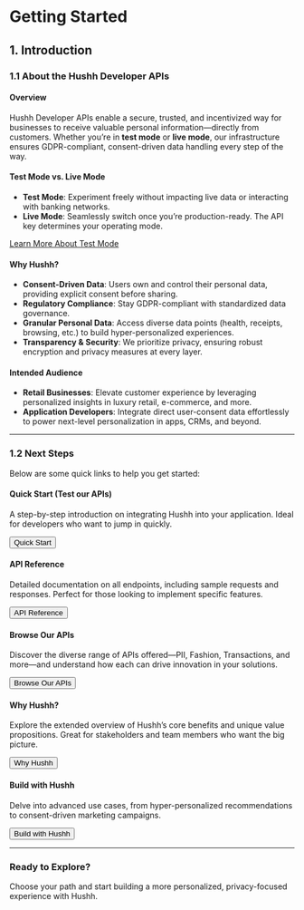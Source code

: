 
# Getting Started

## 1. Introduction

### 1.1 About the Hushh Developer APIs

#### Overview

Hushh Developer APIs enable a secure, trusted, and incentivized way for businesses to receive valuable personal information—directly from customers. Whether you’re in **test mode** or **live mode**, our infrastructure ensures GDPR-compliant, consent-driven data handling every step of the way.

#### Test Mode vs. Live Mode

- **Test Mode**: Experiment freely without impacting live data or interacting with banking networks.
- **Live Mode**: Seamlessly switch once you’re production-ready. The API key determines your operating mode.

[Learn More About Test Mode]('/')

#### Why Hushh?

- **Consent-Driven Data**: Users own and control their personal data, providing explicit consent before sharing.
- **Regulatory Compliance**: Stay GDPR-compliant with standardized data governance.
- **Granular Personal Data**: Access diverse data points (health, receipts, browsing, etc.) to build hyper-personalized experiences.
- **Transparency & Security**: We prioritize privacy, ensuring robust encryption and privacy measures at every layer.

#### Intended Audience

- **Retail Businesses**: Elevate customer experience by leveraging personalized insights in luxury retail, e-commerce, and more.
- **Application Developers**: Integrate direct user-consent data effortlessly to power next-level personalization in apps, CRMs, and beyond.

---

### 1.2 Next Steps

Below are some quick links to help you get started:

#### Quick Start (Test our APIs)

A step-by-step introduction on integrating Hushh into your application. Ideal for developers who want to jump in quickly.

<Button href="/quick-start">Quick Start</Button>

#### API Reference

Detailed documentation on all endpoints, including sample requests and responses. Perfect for those looking to implement specific features.

<Button href="/api-reference">API Reference</Button>

#### Browse Our APIs

Discover the diverse range of APIs offered—PII, Fashion, Transactions, and more—and understand how each can drive innovation in your solutions.

<Button href="/browse-apis">Browse Our APIs</Button>

#### Why Hushh?

Explore the extended overview of Hushh’s core benefits and unique value propositions. Great for stakeholders and team members who want the big picture.

<Button href="/why-hushh">Why Hushh</Button>

#### Build with Hushh

Delve into advanced use cases, from hyper-personalized recommendations to consent-driven marketing campaigns.

<Button href="/build-with-hushh">Build with Hushh</Button>

---

### Ready to Explore?

Choose your path and start building a more personalized, privacy-focused experience with Hushh.
